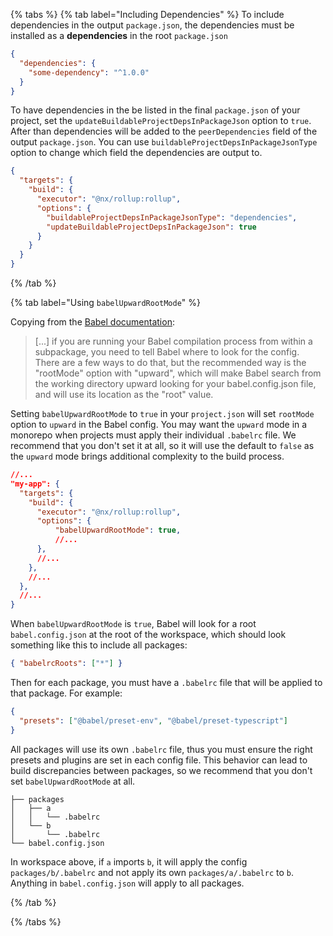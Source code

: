 {% tabs %}
{% tab label="Including Dependencies" %}
To include dependencies in the output `package.json`, the dependencies must be installed as a **dependencies** in the root `package.json`

```json {% fileName="package.json" %}
{
  "dependencies": {
    "some-dependency": "^1.0.0"
  }
}
```

To have dependencies in the be listed in the final `package.json` of your project, set the `updateBuildableProjectDepsInPackageJson` option to `true`. After than dependencies will be added to the `peerDependencies` field of the output `package.json`. You can use `buildableProjectDepsInPackageJsonType` option to change which field the dependencies are output to.

```json {% fileName="project.json" %}
{
  "targets": {
    "build": {
      "executor": "@nx/rollup:rollup",
      "options": {
        "buildableProjectDepsInPackageJsonType": "dependencies",
        "updateBuildableProjectDepsInPackageJson": true
      }
    }
  }
}
```

{% /tab %}

{% tab label="Using `babelUpwardRootMode`" %}

Copying from the [Babel documentation](https://babeljs.io/docs/config-files#root-babelconfigjson-file):

> [...] if you are running your Babel compilation process from within a subpackage, you need to tell Babel where to look for the config. There are a few ways to do that, but the recommended way is the "rootMode" option with "upward", which will make Babel search from the working directory upward looking for your babel.config.json file, and will use its location as the "root" value.

Setting `babelUpwardRootMode` to `true` in your `project.json` will set `rootMode` option to `upward` in the Babel config. You may want the `upward` mode in a monorepo when projects must apply their individual `.babelrc` file. We recommend that you don't set it at all, so it will use the default to `false` as the `upward` mode brings additional complexity to the build process.

```json
//...
"my-app": {
  "targets": {
    "build": {
      "executor": "@nx/rollup:rollup",
      "options": {
          "babelUpwardRootMode": true,
          //...
      },
      //...
    },
    //...
  },
  //...
}
```

When `babelUpwardRootMode` is `true`, Babel will look for a root `babel.config.json` at the root of the workspace, which should look something like this to include all packages:

```json
{ "babelrcRoots": ["*"] }
```

Then for each package, you must have a `.babelrc` file that will be applied to that package. For example:

```json
{
  "presets": ["@babel/preset-env", "@babel/preset-typescript"]
}
```

All packages will use its own `.babelrc` file, thus you must ensure the right presets and plugins are set in each config file. This behavior can lead to build discrepancies between packages, so we recommend that you don't set `babelUpwardRootMode` at all.

```treeview
├── packages
│   ├── a
│   │   └── .babelrc
│   └── b
│       └── .babelrc
└── babel.config.json
```

In workspace above, if `a` imports `b`, it will apply the config `packages/b/.babelrc` and not apply its own `packages/a/.babelrc` to `b`. Anything in `babel.config.json` will apply to all packages.

{% /tab %}

{% /tabs %}
